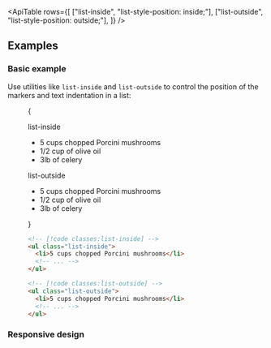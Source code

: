 

<ApiTable
  rows={[
    ["list-inside", "list-style-position: inside;"],
    ["list-outside", "list-style-position: outside;"],
  ]}
/>

## Examples

### Basic example

Use utilities like `list-inside` and `list-outside` to control the position of the markers and text indentation in a list:

<Figure>

<Example>
  {
    <div className="flex flex-col gap-8 sm:flex-row">
      <div className="relative">
        <div className="absolute -top-8 -bottom-8 left-8 w-px bg-pink-400/40 dark:bg-pink-400/30"></div>
        <p className="mb-3 ml-8 font-mono text-xs font-medium text-gray-500 dark:text-gray-400">list-inside</p>
        <ul className="list-inside list-disc rounded-xl p-4 pl-8 text-gray-900 dark:text-gray-200">
          <li>5 cups chopped Porcini mushrooms</li>
          <li>1/2 cup of olive oil</li>
          <li>3lb of celery</li>
        </ul>
      </div>
      <div className="relative">
        <div className="absolute -top-0 -bottom-8 left-8 w-px bg-pink-400/40 sm:-top-8 dark:bg-pink-400/30"></div>
        <p className="mb-3 ml-8 font-mono text-xs font-medium text-gray-500 dark:text-gray-400">list-outside</p>
        <ul className="list-outside list-disc rounded-xl p-4 pl-8 text-gray-900 dark:text-gray-200">
          <li>5 cups chopped Porcini mushrooms</li>
          <li>1/2 cup of olive oil</li>
          <li>3lb of celery</li>
        </ul>
      </div>
    </div>
  }
</Example>

```html
<!-- [!code classes:list-inside] -->
<ul class="list-inside">
  <li>5 cups chopped Porcini mushrooms</li>
  <!-- ... -->
</ul>

<!-- [!code classes:list-outside] -->
<ul class="list-outside">
  <li>5 cups chopped Porcini mushrooms</li>
  <!-- ... -->
</ul>
```

</Figure>

### Responsive design

<ResponsiveDesign element="ul" property="list-style-position" defaultClass="list-outside" featuredClass="list-inside" />
